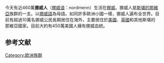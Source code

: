 {{Infobox ethnic group|
|group=挪威人<br>''nordmenn''
|image = 
|caption = 
|population='''1200万'''{{smallsup|a}}{{citation needed|date=September 2011}}<br/><small>(占0.17%世界人口)</div>
|popplace={{flagcountry|Norway}} 4,305,886<ref>"Without immigrant background" : Population 1.1.2010 (4 305 886 [http://www.ssb.no/innvbef_en/tab-2010-04-29-06-en.html] {{Wayback|url=http://www.ssb.no/innvbef_en/tab-2010-04-29-06-en.html |date=20101028091116 }})</ref>
|region1  ={{flagcountry|United States}}
|pop1     = 4,398,608 <ref>{{cite web|url=http://factfinder2.census.gov/faces/tableservices/jsf/pages/productview.xhtml?pid=ACS_12_1YR_B04003&prodType=table|title=American FactFinder - Results|author=Data Access and Dissemination Systems (DADS)|publisher=|accessdate=29 March 2015|archive-date=2014-10-06|archive-url=https://web.archive.org/web/20141006115127/http://factfinder2.census.gov/faces/tableservices/jsf/pages/productview.xhtml?pid=ACS_12_1YR_B04003&prodType=table|dead-url=no}}</ref>
|region2  = {{flagcountry|Canada}}{{Ref label|aaa|a}}
|pop2     = 521,390<ref>[http://www12.statcan.ca/english/census06/data/highlights/ethnic/pages/Page.cfm?Lang=E&Geo=PR&Code=01&Data=Count&Table=2&StartRec=1&Sort=3&Display=All&CSDFilter=5000 Shows a list over Canadas different ethnic groups, reports that there is 363,760 persons reporting Norwegian as one ancestry in Canada, of these 44,790 reported only Norwegian] {{Wayback|url=http://www12.statcan.ca/english/census06/data/highlights/ethnic/pages/Page.cfm?Lang=E&Geo=PR&Code=01&Data=Count&Table=2&StartRec=1&Sort=3&Display=All&CSDFilter=5000 |date=20130723224016 }}.</ref>
|region3  = {{flagcountry|Brazil}}{{Ref label|aaa|a}}
|pop3     = 465,441<ref>The [http://www.ibge.com.br/norwegian.htm# 2000 Brazilian census] {{Wayback|url=http://www.ibge.com.br/norwegian.htm |date=20190913113513 }} reports that Brazil, in the 2000 census, has 465,44 inhabitants of (partial) Norwegian ancestry.</ref>
|region4  = {{flagcountry|United Kingdom}}{{Ref label|aaa|a}}{{Ref label|bbb|b}}
: '' {{flagcountry|Shetland}}   {{flagcountry|Orkney}}''
|pop4     =13,798<ref name="reg">Number of Norwegians registered at the Embassy for living in each of these countries.</ref><br/>
''42,000''
|region5  = {{flagcountry|Sweden}}
|pop5     = 48,385<ref>{{Cite web |url=http://www.scb.se/statistik/_publikationer/BE0101_2005A01_BR_BE0106TAB.pdf |title=Swedish Statistics from 2005. Shows the official number of Norwegians in Sweden at page 20. |access-date=2016-05-03 |archive-date=2016-03-03 |archive-url=https://web.archive.org/web/20160303191812/http://www.scb.se/statistik/_publikationer/BE0101_2005A01_BR_BE0106TAB.pdf |dead-url=no }}</ref><ref>{{cite web|url=http://www.migrationinformation.org/datahub/countrydata/data.cfm|title=Data Hub|work=migrationpolicy.org|accessdate=29 March 2015|archive-date=2013-08-23|archive-url=https://web.archive.org/web/20130823222738/http://www.migrationinformation.org/datahub/countrydata/data.cfm|dead-url=no}}</ref>
|region6  ={{flagcountry|Australia}}{{Ref label|ccc|c}}
|pop6     = 25,700<ref>{{cite web|url=http://www.dfat.gov.au/geo/norway/norway_brief.html|title=Norway|publisher=|accessdate=29 March 2015|archive-url=https://web.archive.org/web/20141219021255/http://www.dfat.gov.au/geo/norway/norway_brief.html|archive-date=2014-12-19|dead-url=yes}}</ref><ref>{{cite web|url=http://www.sbs.com.au/yourlanguage/norwegian/highlight/page/id/273260/t/A-day-in-the-life-of-Lloyd-Kleppe/in/english|title=SBS Audio and Language : Norwegian : Highlight: A-day-in-the-life-of-Lloyd-Kleppe|publisher=|accessdate=29 March 2015|archive-date=2016-03-03|archive-url=https://web.archive.org/web/20160303172657/http://www.sbs.com.au/yourlanguage/norwegian/highlight/page/id/273260/t/A-day-in-the-life-of-Lloyd-Kleppe/in/english|dead-url=no}}</ref>
|region7  = {{flagcountry|Denmark}}
|pop7     =16,320<ref>{{cite web|title=Statistics Denmark:FOLK2: Population 1. January by sex, age, ancestry, country of origin and citizenship|url=http://www.statbank.dk/statbank5a/default.asp?w=1280|publisher=Statistics Denmark|accessdate=3 August 2012|archive-date=2019-01-07|archive-url=https://web.archive.org/web/20190107090343/http://www.statbank.dk/statbank5a/default.asp?w=1280|dead-url=no}}</ref>
|region8  = {{flagcountry|Germany}}
|pop8     =6,398<ref>{{cite web |url=http://de.statista.com/statistik/daten/studie/1221/umfrage/anzahl-der-auslaender-in-deutschland-nach-herkunftsland/ |title=Anzahl der Ausländer in Deutschland nach Herkunftsland (Stand: 31. Dezember 2014) |access-date=2016-05-03 |archive-date=2015-01-03 |archive-url=https://web.archive.org/web/20150103034144/http://de.statista.com/statistik/daten/studie/1221/umfrage/anzahl-der-auslaender-in-deutschland-nach-herkunftsland |dead-url=no }}</ref>
|langs=[[挪威语|挪威语]]<br>
Closely related (mutually intelligible) languages include [[Danish_language|Danish]] and Swedish. Other related languages include [[Faroese_language|Faroese]] and [[Icelandic_Language|Icelandic]], and to a lesser extent, [[Dutch_Language|Dutch]] and all [[Germanic_languages|Germanic languages]].<br>
[[Norwegian_American|Norwegian American]]s: Historically Norwegian, but later [[English_language|English]] because of [[Americanization_(immigration)|Americanization]].
|rels=Mainly [[Lutheranism|Lutheranism]] and more recently [[Secularism|Secularism]]. Historically [[Norse_paganism|Norse paganism]] and [[Catholic_Christianity|Catholic Christianity]].
| related=[[Faroese_people|Faroese]], [[Icelanders|Icelanders]], [[Danes|Danes]], [[Swedes|Swedes]], [[Shetland|Shetland]]ers, [[Orcadians|Orcadians]], [[Scottish_people|Scots]], [[Normans|Normans]], [[Dutch_people|Dutch]], [[Germans|Germans]],<ref name="hpgl.stanford.edu">{{cite web |url=http://hpgl.stanford.edu/publications/EJHG_2002_v10_521-529.pdf |title=存档副本 |accessdate=2011-09-10  |deadurl=yes |archiveurl=https://web.archive.org/web/20110927060758/http://hpgl.stanford.edu/publications/EJHG_2002_v10_521-529.pdf |archivedate=2011-09-27 }}</ref> [[English_people|English]] <br>Other [[Germanic_peoples|Germanic]] ethnic groups
| footnotes =

a. {{note|aaa}} Based on table of given countries above. Includes those of partial Norwegian ancestry but does not include people of [[Faroese_people|Faroese]], [[Icelandic_people|Icelandic]], [[Orcadians|Orcadian]] or [[Shetlanders|Shetlandic]] ancestry.
b. {{note|bbb}} Note that there are millions of [[British_people|Britons]] of [[Scandinavia|Scandinavia]]n ancestry and ethnicity, though mixed with others.
c. {{note|ccc}} 2,700 were born in Norway; 23,000 claim Norwegian ancestry or partial Norwegian ancestry.
|}}
今天有近460萬'''挪威人'''（[[挪威语|挪威语]]：nordmenn）生活在[[挪威|挪威]]。挪威人是[[斯堪的那維亞|斯堪的那維亞]]族群的一支。以[[挪威語|挪威語]]為母語。如同許多歐洲小國一樣，挪威人遍布全世界。目前有超過10萬名挪威公民長期居住在海外，主要居住於[[美國|美國]]、[[英國|英國]]和其他斯堪的那維亞國家。目前大約有450萬美國人擁有挪威血統。

== 参考文献 ==
{{Reflist|30em}}

{{Authority control}}
[[Category:欧洲族群|Category:欧洲族群]]